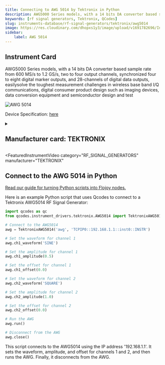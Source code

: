 ```yaml
---
title: Connecting to AWG 5014 by Tektronix in Python
description: AWG5000 Series models, with a 14 bits DA converter based sample rate from 600 MS/s to 1.2 GS/s, two to four output channels, synchronized four to eight digital marker outputs, and 28-channels of digital data outputs, easilysolve the toughest measurement challenges in wireless base band I/Q communications, digital consumer product design such as imaging devices, data conversion equipment and semiconductor design and test
keywords: [rf signal generators, Tektronix, QCodes] 
slug: instruments-database/rf-signal-generators/tektronix/awg5014 
image: https://res.cloudinary.com/dhopxs1y3/image/upload/v1691782696/Instruments/RF%20Signal%20Generator/AWG5014/AWG5014.jpg
sidebar:
    label: AWG 5014 
---
```



## Instrument Card

AWG5000 Series models, with a 14
bits DA converter based sample rate
from 600 MS/s to 1.2 GS/s, two to four output channels, synchronized four to eight digital marker outputs, and 28-channels of digital data outputs, easilysolve the toughest measurement challenges in wireless base band I/Q communications, digital consumer product design such as imaging devices, data conversion equipment and semiconductor design and test

![AWG 5014](https://res.cloudinary.com/dhopxs1y3/image/upload/v1691782696/Instruments/RF%20Signal%20Generator/AWG5014/AWG5014.jpg)

Device Specification: [here](https://download.tek.com/datasheet/76W-20381-3.pdf)

<details style={{ marginTop: "15px"}}>
<summary><h2 style={{display:'inline'}}>Manufacturer card: TEKTRONIX</h2></summary>

![TEKTRONIX](https://res.cloudinary.com/dhopxs1y3/image/upload/v1692806108/Instruments/Vendor%20Logos/Tektronix.png)

Tektronix, Inc., historically widely known as Tek, is an American company best known for manufacturing test and measurement devices such as [oscilloscopes](https://en.wikipedia.org/wiki/Oscilloscope), [logic analyzers](https://en.wikipedia.org/wiki/Logic_analyzer), and video and mobile test protocol equipment.

- Headquarters: USA
- Yearly Revenue (millions, USD): 5800
- Vendor Website: [here](https://www.tek.com/en)

</details>


<FeaturedInstrumentVideo
  category="RF_SIGNAL_GENERATORS"
  manufacturer="TEKTRONIX"
></FeaturedInstrumentVideo>

## Connect to the AWG 5014 in Python

[Read our guide for turning Python scripts into Flojoy nodes.](https://docs.flojoy.ai/contribution/blocks/custom-flojoy-block/)


<Tabs>

<TabItem value="Flojoy" label="Flojoy" className="flojoy-instrument-tabs">

<NodeCardCollection category='RF_SIGNAL_GENERATORS' manufacturer='TEKTRONIX'></NodeCardCollection>

</TabItem>
<TabItem value="QCodes" label="QCodes">

Here is an example Python script that uses Qcodes to connect to a Tektronix AWG5014 RF Signal Generator:

```python
import qcodes as qc
from qcodes.instrument_drivers.tektronix.AWG5014 import TektronixAWG5014

# Connect to the AWG5014
awg = TektronixAWG5014('awg', 'TCPIP0::192.168.1.1::inst0::INSTR')

# Set the waveform for channel 1
awg.ch1_waveform('SINE')

# Set the amplitude for channel 1
awg.ch1_amplitude(0.5)

# Set the offset for channel 1
awg.ch1_offset(0.0)

# Set the waveform for channel 2
awg.ch2_waveform('SQUARE')

# Set the amplitude for channel 2
awg.ch2_amplitude(1.0)

# Set the offset for channel 2
awg.ch2_offset(0.0)

# Run the AWG
awg.run()

# Disconnect from the AWG
awg.close()
```

This script connects to the AWG5014 using the IP address '192.168.1.1'. It sets the waveform, amplitude, and offset for channels 1 and 2, and then runs the AWG. Finally, it disconnects from the AWG.

</TabItem>
</Tabs>